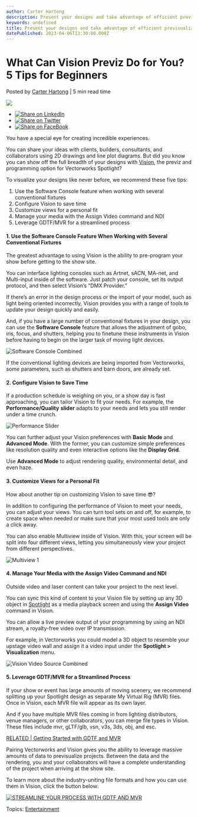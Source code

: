 ```yaml
---
author: Carter Hartong
description: Present your designs and take advantage of efficient previsualization with Vectorworks and Vision. 
keywords: undefined
title: Present your designs and take advantage of efficient previsualization with Vectorworks and Vision.  
datePublished: 2023-04-06T13:30:00.000Z
---
```

  

# What Can Vision Previz Do for You? 5 Tips for Beginners

 Posted by [Carter Hartong](https://blog.vectorworks.net/author/carter-hartong) | 5 min read time 

![](https://blog.vectorworks.net/hubfs/Blog%20Images/230328_Tech%20Tips%20for%20Vision/blog-1440x800_Vision-2.png) 

* [![Share on LinkedIn](https://2659751.fs1.hubspotusercontent-na1.net/hubfs/2659751/michaelDemo/share-LI.png)](http://www.linkedin.com/shareArticle?mini=true&url=https%3A%2F%2Fblog.vectorworks.net%2Fpicture-this-preprogramming-rendering-your-shows-lighting)
* [![Share on Twitter](https://2659751.fs1.hubspotusercontent-na1.net/hubfs/2659751/michaelDemo/share-TW.png)](https://www.twitter.com/share?text=What%20Can%20Vision%20Previz%20Do%20for%20You?%205%20Tips%20for%20Beginners&url=https%3A%2F%2Fblog.vectorworks.net%2Fpicture-this-preprogramming-rendering-your-shows-lighting&via=PMGTweets)
* [![Share on FaceBook](https://2659751.fs1.hubspotusercontent-na1.net/hubfs/2659751/michaelDemo/share-FB.png)](https://www.facebook.com/sharer/sharer.php?u=https%3A%2F%2Fblog.vectorworks.net%2Fpicture-this-preprogramming-rendering-your-shows-lighting)

You have a special eye for creating incredible experiences.

You can share your ideas with clients, builders, consultants, and collaborators using 2D drawings and line plot diagrams. But did you know you can show off the full breadth of your designs with [Vision](https://www.vectorworks.net/vision), the previz and programming option for Vectorworks Spotlight?

To visualize your designs like never before, we recommend these five tips:

1. Use the Software Console feature when working with several conventional fixtures
2. Configure Vision to save time
3. Customize views for a personal fit
4. Manage your media with the Assign Video command and NDI
5. Leverage GDTF/MVR for a streamlined process

#### 1\. Use the Software Console Feature When Working with Several Conventional Fixtures

The greatest advantage to using Vision is the ability to pre-program your show before getting to the show site.

You can interface lighting consoles such as Artnet, sACN, MA-net, and Multi-input inside of the software. Just patch your console, set its output protocol, and then select Vision’s “DMX Provider.”

If there’s an error in the design process or the import of your model, such as light being oriented incorrectly, Vision provides you with a range of tools to update your design quickly and easily.

And, if you have a large number of conventional fixtures in your design, you can use the **Software Console** feature that allows the adjustment of gobo, iris, focus, and shutters, helping you to finetune these instruments in Vision before having to begin on the larger task of moving light devices.

![Software Console Combined](https://blog.vectorworks.net/hs-fs/hubfs/Blog%20Images/230328_Tech%20Tips%20for%20Vision/Software%20Console%20Combined.png?width=1440&height=810&name=Software%20Console%20Combined.png)

If the conventional lighting devices are being imported from Vectorworks, some parameters, such as shutters and barn doors, are already set.

#### 2\. Configure Vision to Save Time

If a production schedule is weighing on you, or a show day is fast approaching, you can tailor Vision to fit your needs. For example, the **Performance/Quality** **slider** adapts to your needs and lets you still render under a time crunch.

![Performance Slider](https://blog.vectorworks.net/hs-fs/hubfs/Blog%20Images/230328_Tech%20Tips%20for%20Vision/Performance%20Slider.png?width=500&height=557&name=Performance%20Slider.png) 

You can further adjust your Vision preferences with **Basic** **Mode** and **Advanced Mode**. With the former, you can customize simple preferences like resolution quality and even interactive options like the **Display Grid**.

Use **Advanced Mode** to adjust rendering quality, environmental detail, and even haze.

#### 3\. Customize Views for a Personal Fit

How about another tip on customizing Vision to save time 😎?

In addition to configuring the performance of Vision to meet your needs, you can adjust your views. You can turn tool sets on and off, for example, to create space when needed or make sure that your most used tools are only a click away.

You can also enable Multiview inside of Vision. With this, your screen will be split into four different views, letting you simultaneously view your project from different perspectives.

![Multiview 1](https://blog.vectorworks.net/hs-fs/hubfs/Blog%20Images/230328_Tech%20Tips%20for%20Vision/Multiview%201.png?width=1440&height=827&name=Multiview%201.png)

#### 4\. Manage Your Media with the Assign Video Command and NDI

Outside video and laser content can take your project to the next level.

You can sync this kind of content to your Vision file by setting up any 3D object in [Spotlight](https://www.vectorworks.net/vision) as a media playback screen and using the **Assign Video** command in Vision.

You can allow a live preview output of your programming by using an NDI stream, a royalty-free video over IP transmission.

For example, in Vectorworks you could model a 3D object to resemble your upstage video wall and assign it a video input under the **Spotlight > Visualization** menu.

![Vision Video Source Combined](https://blog.vectorworks.net/hs-fs/hubfs/Blog%20Images/230328_Tech%20Tips%20for%20Vision/Vision%20Video%20Source%20Combined.png?width=1440&height=810&name=Vision%20Video%20Source%20Combined.png)

#### 5\. Leverage GDTF/MVR for a Streamlined Process

If your show or event has large amounts of moving scenery, we recommend splitting up your Spotlight design as separate My Virtual Rig (MVR) files. Once in Vision, each MVR file will appear as its own layer. 

And if you have multiple MVR files coming in from lighting distributors, venue managers, or other collaborators, you can merge file types in Vision. These files include mvr, gLTF/glb, vsn, v3s, 3ds, obj, and esc.

[RELATED | Getting Started with GDTF and MVR](../../../net/vectorworks/blog/getting-started-gdtf-mvr.html)

Pairing Vectorworks and Vision gives you the ability to leverage massive amounts of data to previsualize projects. Between the data and the rendering, you and your collaborators will have a complete understanding of the project when arriving at the show site.

To learn more about the industry-uniting file formats and how you can use them in Vision, click the button below:

[![STREAMLINE YOUR PROCESS WITH GDTF AND MVR](https://no-cache.hubspot.com/cta/default/3018241/ca3fd1f8-e12a-40c5-aed4-304ab2e58bc5.png)](https://cta-redirect.hubspot.com/cta/redirect/3018241/ca3fd1f8-e12a-40c5-aed4-304ab2e58bc5) 

 Topics: [Entertainment](https://blog.vectorworks.net/topic/entertainment) 

  